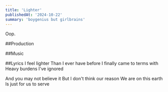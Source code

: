 ```yaml
---
title: 'Lighter'
publishedAt: '2024-10-22'
summary: 'boygenius but girlbrains'
---
```


Oop.

##Production


##Music


##Lyrics
I feel lighter
Than I ever have before
I finally came to terms with
Heavy burdens I've ignored

And you may not believe it
But I don't think our reason
We are on this earth
Is just for us to serve